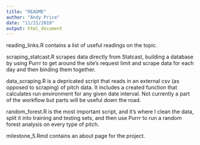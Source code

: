 ```yaml
---
title: "README"
author: "Andy Price"
date: "11/21/2019"
output: html_document
---
```


reading_links.R contains a list of useful readings on the topic. 

scraping_statcast.R scrapes data directly from Statcast, building a database by using Purrr to get around the site's request limit and scrape data for each day and then binding them together.

data_scraping.R is a depricated script that reads in an external csv (as opposed to scraping) of pitch data. It includes a created function that calculates run environment for any given date interval. Not currently a part of the workflow but parts will be useful down the road. 

random_forest.R is the most important script, and it's where I clean the data, split it into training and testing sets, and then use Purrr to run a random forest analysis on every type of pitch.

milestone_5.Rmd contains an about page for the project.


